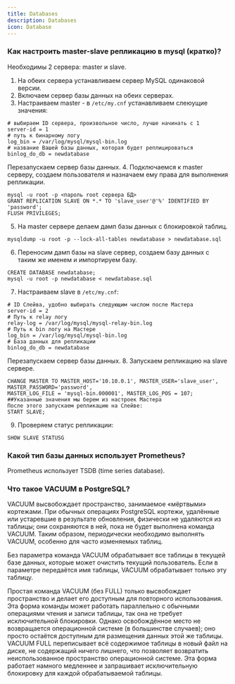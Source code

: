 ```yaml
---
title: Databases
description: Databases
icon: Database
---
```


### Как настроить master-slave репликацию в mysql (кратко)?

Необходимы 2 сервера: master и slave.

1. На обеих сервера устанавливаем сервер MySQL одинаковой версии.
2. Включаем сервер базы данных на обеих серверах.
3. Настраиваем master - в `/etc/my.cnf` устанавливаем слеюущие значения:

```
# выбираем ID сервера, произвольное число, лучше начинать с 1
server-id = 1
# путь к бинарному логу
log_bin = /var/log/mysql/mysql-bin.log
# название Вашей базы данных, которая будет реплицироваться
binlog_do_db = newdatabase
```

Перезапускаем сервер базы данных. 4. Подключаемся к master серверу, создаем пользователя и назначаем ему права для выполнения репликации.

```
mysql -u root -p <пароль root сервера БД>
GRANT REPLICATION SLAVE ON *.* TO 'slave_user'@'%' IDENTIFIED BY 'password';
FLUSH PRIVILEGES;
```

5. На master сервере делаем дамп базы данных c блокировкой таблиц.

```
mysqldump -u root -p --lock-all-tables newdatabase > newdatabase.sql
```

6. Переносим дамп базы на slave сервер, создаем базу данных с таким же именем и импортируем базу.

```
CREATE DATABASE newdatabase;
mysql -u root -p newdatabase < newdatabase.sql
```

7. Настраиваем slave в `/etc/my.cnf`:

```
# ID Слейва, удобно выбирать следующим числом после Мастера
server-id = 2
# Путь к relay логу
relay-log = /var/log/mysql/mysql-relay-bin.log
# Путь к bin логу на Мастере
log_bin = /var/log/mysql/mysql-bin.log
# База данных для репликации
binlog_do_db = newdatabase
```

Перезапускаем сервер базы данных. 8. Запускаем репликацию на slave сервере.

```
CHANGE MASTER TO MASTER_HOST='10.10.0.1', MASTER_USER='slave_user', MASTER_PASSWORD='password',
MASTER_LOG_FILE = 'mysql-bin.000001', MASTER_LOG_POS = 107;
##Указанные значения мы берем из настроек Мастера
После этого запускаем репликацию на Слейве:
START SLAVE;
```

9. Проверяем статус репликации:

```
SHOW SLAVE STATUSG
```

### Какой тип базы данных использует Prometheus?

Prometheus использует TSDB (time series database).

### Что такое VACUUM в PostgreSQL?

VACUUM высвобождает пространство, занимаемое «мёртвыми» кортежами. При обычных операциях PostgreSQL кортежи, удалённые или устаревшие в результате обновления, физически не удаляются из таблицы; они сохраняются в ней, пока не будет выполнена команда VACUUM. Таким образом, периодически необходимо выполнять VACUUM, особенно для часто изменяемых таблиц.

Без параметра команда VACUUM обрабатывает все таблицы в текущей базе данных, которые может очистить текущий пользователь. Если в параметре передаётся имя таблицы, VACUUM обрабатывает только эту таблицу.

Простая команда VACUUM (без FULL) только высвобождает пространство и делает его доступным для повторного использования. Эта форма команды может работать параллельно с обычными операциями чтения и записи таблицы, так она не требует исключительной блокировки. Однако освобождённое место не возвращается операционной системе (в большинстве случаев); оно просто остаётся доступным для размещения данных этой же таблицы. VACUUM FULL переписывает всё содержимое таблицы в новый файл на диске, не содержащий ничего лишнего, что позволяет возвратить неиспользованное пространство операционной системе. Эта форма работает намного медленнее и запрашивает исключительную блокировку для каждой обрабатываемой таблицы.
